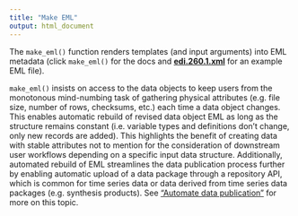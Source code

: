 ```yaml
---
title: "Make EML"
output: html_document
---
```


The `make_eml()` function renders templates (and input arguments) into EML metadata (click `make_eml()` for the docs and [__edi.260.1.xml__](https://drive.google.com/file/d/13TfCqLQ4t6awYvLHdmF5oREPDchfGeCG/view?usp=sharing) for an example EML file).

`make_eml()` insists on access to the data objects to keep users from the monotonous mind-numbing task of gathering physical attributes (e.g. file size, number of rows, checksums, etc.) each time a data object changes. This enables automatic rebuild of revised data object EML as long as the structure remains constant (i.e. variable types and definitions don't change, only new records are added). This highlights the benefit of creating data with stable attributes not to mention for the consideration of downstream user workflows depending on a specific input data structure. Additionally, automated rebuild of EML streamlines the data publication process further by enabling automatic upload of a data package through a repository API, which is common for time series data or data derived from time series data packages (e.g. synthesis products). See ["Automate data publication"](https://ediorg.github.io/EMLassemblyline/articles/auto_pub.html) for more on this topic.